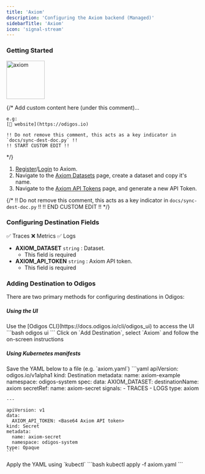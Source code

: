 ```yaml
---
title: 'Axiom'
description: 'Configuring the Axiom backend (Managed)'
sidebarTitle: 'Axiom'
icon: 'signal-stream'
---
```


### Getting Started

<img src='https://d15jtxgb40qetw.cloudfront.net/axiom.svg' alt='axiom' width="100" height="100" className="not-prose" />

{/*
    Add custom content here (under this comment)...

    e.g:
    [🔗 website](https://odigos.io)

    !! Do not remove this comment, this acts as a key indicator in `docs/sync-dest-doc.py` !!
    !! START CUSTOM EDIT !!
*/}

1. [Register](https://app.axiom.co/register)/[Login](https://app.axiom.co/login) to Axiom.
2. Navigate to the [Axiom Datasets](https://app.axiom.co/settings/datasets) page, create a dataset and copy it's name.
3. Navigate to the [Axiom API Tokens](https://app.axiom.co/settings/api-tokens) page, and generate a new API Token.

{/*
    !! Do not remove this comment, this acts as a key indicator in `docs/sync-dest-doc.py` !!
    !! END CUSTOM EDIT !!
*/}

### Configuring Destination Fields

<Accordion title="Supported Signals:">
  ✅ Traces
  ❌ Metrics
  ✅ Logs
</Accordion>

- **AXIOM_DATASET** `string` : Dataset.
  - This field is required
- **AXIOM_API_TOKEN** `string` : Axiom API token.
  - This field is required

### Adding Destination to Odigos

There are two primary methods for configuring destinations in Odigos:

##### **Using the UI**

<Steps>
  <Step>
    Use the [Odigos CLI](https://docs.odigos.io/cli/odigos_ui) to access the UI
    ```bash
    odigos ui
    ```
  </Step>
  <Step>
    Click on `Add Destination`, select `Axiom` and follow the on-screen instructions
  </Step>
</Steps>

##### **Using Kubernetes manifests**

<Steps>
  <Step>
    Save the YAML below to a file (e.g. `axiom.yaml`)
    ```yaml
    apiVersion: odigos.io/v1alpha1
    kind: Destination
    metadata:
      name: axiom-example
      namespace: odigos-system
    spec:
      data:
        AXIOM_DATASET: <Dataset>
      destinationName: axiom
      secretRef:
        name: axiom-secret
      signals:
      - TRACES
      - LOGS
      type: axiom

    ---

    apiVersion: v1
    data:
      AXIOM_API_TOKEN: <Base64 Axiom API token>
    kind: Secret
    metadata:
      name: axiom-secret
      namespace: odigos-system
    type: Opaque
    ```
  </Step>
  <Step>
    Apply the YAML using `kubectl`
    ```bash
    kubectl apply -f axiom.yaml
    ```
  </Step>
</Steps>
